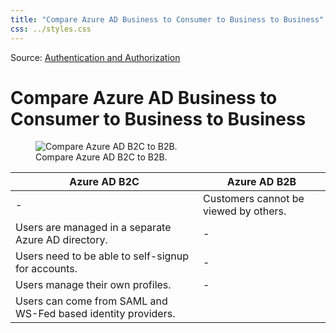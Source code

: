 ```yaml
---
title: "Compare Azure AD Business to Consumer to Business to Business"
css: ../styles.css
---
```


Source: [Authentication and Authorization](https://microsoftlearning.github.io/AZ-305-DesigningMicrosoftAzureInfrastructureSolutions/Instructions/CaseStudy/07-Access.html)

# Compare Azure AD Business to Consumer to Business to Business

![Compare Azure AD B2C to B2B.](../images/compare-azure-ad-b2c-to-b2b.png)

|Azure AD B2C|Azure AD B2B|
|--|--
|-|Customers cannot be viewed by others.|
|Users are managed in a separate Azure AD directory.|-|
|Users need to be able to self-signup for accounts.|-|
|Users manage their own profiles.|-|
|Users can come from SAML and WS-Fed based identity providers.||
